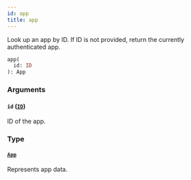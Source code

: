 ```yaml
---
id: app
title: app
---
```


Look up an app by ID. If ID is not provided, return the currently authenticated app.

```graphql
app(
  id: ID
): App

```

### Arguments

#### `id` ([`ID`](/developer/api-reference/scalars/id))

ID of the app.

### Type

#### [`App`](/developer/api-reference/objects/app)

Represents app data.
